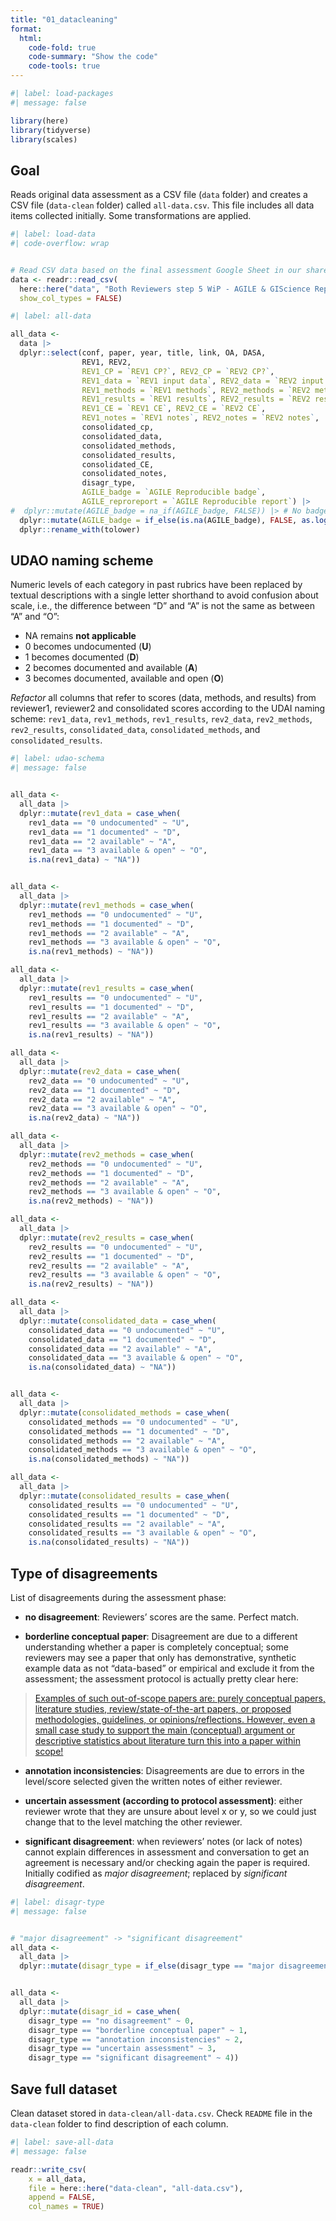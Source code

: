 ```yaml
---
title: "01_datacleaning"
format: 
  html:
    code-fold: true
    code-summary: "Show the code"
    code-tools: true
---
```



```r
#| label: load-packages
#| message: false

library(here)
library(tidyverse)
library(scales)
```

## Goal

Reads original data assessment as a CSV file (`data` folder) and creates a CSV file (`data-clean` folder) called `all-data.csv`. This file includes all data items collected initially. Some transformations are applied.


```r
#| label: load-data
#| code-overflow: wrap


# Read CSV data based on the final assessment Google Sheet in our shared GDrive folder.
data <- readr::read_csv(
  here::here("data", "Both Reviewers step 5 WiP - AGILE & GIScience Reproducibility Assessment - assessment.csv"),
  show_col_types = FALSE)
```


```r
#| label: all-data

all_data <- 
  data |>
  dplyr::select(conf, paper, year, title, link, OA, DASA,
                REV1, REV2,
                REV1_CP = `REV1 CP?`, REV2_CP = `REV2 CP?`,
                REV1_data = `REV1 input data`, REV2_data = `REV2 input data`, 
                REV1_methods = `REV1 methods`, REV2_methods = `REV2 methods`,
                REV1_results = `REV1 results`, REV2_results = `REV2 results`,
                REV1_CE = `REV1 CE`, REV2_CE = `REV2 CE`,
                REV1_notes = `REV1 notes`, REV2_notes = `REV2 notes`,
                consolidated_cp, 
                consolidated_data,
                consolidated_methods,
                consolidated_results,
                consolidated_CE,
                consolidated_notes,
                disagr_type,
                AGILE_badge = `AGILE Reproducible badge`,
                AGILE_reproreport = `AGILE Reproducible report`) |>
#  dplyr::mutate(AGILE_badge = na_if(AGILE_badge, FALSE)) |> # No badge is codified as NA and FALSE -> consolidate to FALSE. ERROR HERE, replace by sentence below
  dplyr::mutate(AGILE_badge = if_else(is.na(AGILE_badge), FALSE, as.logical(AGILE_badge))) |> # No badge is codified as NA and FALSE.
  dplyr::rename_with(tolower)

```

## UDAO naming scheme

Numeric levels of each category in past rubrics have been replaced by textual descriptions with a single letter shorthand to avoid confusion about scale, i.e., the difference between “D” and “A” is not the same as between “A” and “O”:

- NA remains **not applicable**
- 0 becomes undocumented (**U**)
- 1 becomes documented (**D**)
- 2 becomes documented and available (**A**)
- 3 becomes documented, available and open (**O**)

*Refactor* all columns that refer to scores (data, methods, and results) from reviewer1, reviewer2 and consolidated scores according to the UDAI naming scheme: `rev1_data`, `rev1_methods`, `rev1_results`, `rev2_data`, `rev2_methods`, `rev2_results`, `consolidated_data`, `consolidated_methods`, and `consolidated_results`.

```r
#| label: udao-schema
#| message: false


all_data <- 
  all_data |>
  dplyr::mutate(rev1_data = case_when(
    rev1_data == "0 undocumented" ~ "U",
    rev1_data == "1 documented" ~ "D",
    rev1_data == "2 available" ~ "A",
    rev1_data == "3 available & open" ~ "O",
    is.na(rev1_data) ~ "NA"))


all_data <- 
  all_data |>
  dplyr::mutate(rev1_methods = case_when(
    rev1_methods == "0 undocumented" ~ "U",
    rev1_methods == "1 documented" ~ "D",
    rev1_methods == "2 available" ~ "A",
    rev1_methods == "3 available & open" ~ "O",
    is.na(rev1_methods) ~ "NA"))

all_data <- 
  all_data |>
  dplyr::mutate(rev1_results = case_when(
    rev1_results == "0 undocumented" ~ "U",
    rev1_results == "1 documented" ~ "D",
    rev1_results == "2 available" ~ "A",
    rev1_results == "3 available & open" ~ "O",
    is.na(rev1_results) ~ "NA"))

all_data <- 
  all_data |>
  dplyr::mutate(rev2_data = case_when(
    rev2_data == "0 undocumented" ~ "U",
    rev2_data == "1 documented" ~ "D",
    rev2_data == "2 available" ~ "A",
    rev2_data == "3 available & open" ~ "O",
    is.na(rev2_data) ~ "NA"))

all_data <- 
  all_data |>
  dplyr::mutate(rev2_methods = case_when(
    rev2_methods == "0 undocumented" ~ "U",
    rev2_methods == "1 documented" ~ "D",
    rev2_methods == "2 available" ~ "A",
    rev2_methods == "3 available & open" ~ "O",
    is.na(rev2_methods) ~ "NA"))

all_data <- 
  all_data |>
  dplyr::mutate(rev2_results = case_when(
    rev2_results == "0 undocumented" ~ "U",
    rev2_results == "1 documented" ~ "D",
    rev2_results == "2 available" ~ "A",
    rev2_results == "3 available & open" ~ "O",
    is.na(rev2_results) ~ "NA"))

all_data <- 
  all_data |>
  dplyr::mutate(consolidated_data = case_when(
    consolidated_data == "0 undocumented" ~ "U",
    consolidated_data == "1 documented" ~ "D",
    consolidated_data == "2 available" ~ "A",
    consolidated_data == "3 available & open" ~ "O",
    is.na(consolidated_data) ~ "NA"))


all_data <- 
  all_data |>
  dplyr::mutate(consolidated_methods = case_when(
    consolidated_methods == "0 undocumented" ~ "U",
    consolidated_methods == "1 documented" ~ "D",
    consolidated_methods == "2 available" ~ "A",
    consolidated_methods == "3 available & open" ~ "O",
    is.na(consolidated_methods) ~ "NA")) 

all_data <-
  all_data |>
  dplyr::mutate(consolidated_results = case_when(
    consolidated_results == "0 undocumented" ~ "U",
    consolidated_results == "1 documented" ~ "D",
    consolidated_results == "2 available" ~ "A",
    consolidated_results == "3 available & open" ~ "O",
    is.na(consolidated_results) ~ "NA"))

```



## Type of disagreements

List of disagreements during the assessment phase:

- **no disagreement**: Reviewers' scores are the same. Perfect match.

- **borderline conceptual paper**: Disagreement are due to a different understanding whether a paper is completely conceptual; some reviewers may see a paper that only has demonstrative, synthetic example data as not “data-based” or empirical and exclude it from the assessment; the assessment protocol is actually pretty clear here:

> [Examples of such out-of-scope papers are: purely conceptual papers, literature studies, review/state-of-the-art papers, or proposed methodologies, guidelines, or opinions/reflections. However, even a small case study to support the main (conceptual) argument or descriptive statistics about literature turn this into a paper within scope!](https://docs.google.com/document/d/1WVvn3evxfUbHQ7kP8LdZiHE2firmWS1XIMuyh5sDEhs/edit?usp=drive_link)

- **annotation inconsistencies**: Disagreements are due to errors in the level/score selected given the written notes of either reviewer.

- **uncertain assessment (according to protocol assessment)**: either reviewer wrote that they are unsure about level x or y, so we could just change that to the level matching the other reviewer. 

- **significant disagreement**: when reviewers' notes (or lack of notes) cannot explain differences in assessment and conversation to get an agreement is necessary and/or checking again the paper is required. Initially codified as *major disagreement*; replaced by *significant disagreement*.



```r
#| label: disagr-type
#| message: false


# "major disagreement" -> "significant disagreement"
all_data <- 
  all_data |>
  dplyr::mutate(disagr_type = if_else(disagr_type == "major disagreement", "significant disagreement", disagr_type))


all_data <- 
  all_data |>
  dplyr::mutate(disagr_id = case_when(
    disagr_type == "no disagreement" ~ 0,
    disagr_type == "borderline conceptual paper" ~ 1,
    disagr_type == "annotation inconsistencies" ~ 2,
    disagr_type == "uncertain assessment" ~ 3,
    disagr_type == "significant disagreement" ~ 4))


```


## Save full dataset

Clean dataset stored in `data-clean/all-data.csv`. Check `README` file in the `data-clean` folder to find description of each column.

```r
#| label: save-all-data
#| message: false

readr::write_csv(
    x = all_data,
    file = here::here("data-clean", "all-data.csv"), 
    append = FALSE, 
    col_names = TRUE)
```



